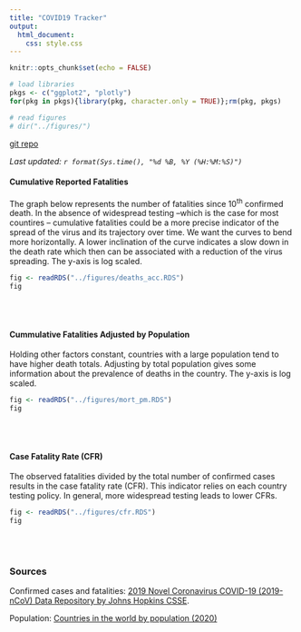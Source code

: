 ```yaml
---
title: "COVID19 Tracker"
output: 
  html_document:
    css: style.css
---
```


```r
knitr::opts_chunk$set(echo = FALSE)

# load libraries
pkgs <- c("ggplot2", "plotly")
for(pkg in pkgs){library(pkg, character.only = TRUE)};rm(pkg, pkgs)

# read figures
# dir("../figures/")
```

[git repo](https://github.com/jdemello/covid19_tracker)

_Last updated: `r format(Sys.time(), "%d %B, %Y (%H:%M:%S)")`_

#### Cumulative Reported Fatalities

The graph below represents the number of fatalities since 10<sup>th</sup> confirmed death. In the absence of widespread testing --which is the case for most countires -- cumulative fatalities could be a more precise indicator of the spread of the virus and its trajectory over time. We want the curves to bend more horizontally. A lower inclination of the curve indicates a slow down in the death rate which then can be associated with a reduction of the virus spreading. The y-axis is log scaled.

```r
fig <- readRDS("../figures/deaths_acc.RDS")
fig
```

<br>
<br>

#### Cummulative Fatalities Adjusted by Population

Holding other factors constant, countries with a large population tend to have higher death totals. Adjusting by total population gives some information about the prevalence of deaths in the country. The y-axis is log scaled.

```r
fig <- readRDS("../figures/mort_pm.RDS")
fig
```

<br>
<br>

#### Case Fatality Rate (CFR)

The observed fatalities divided by the total number of confirmed cases results in the case fatality rate (CFR). This indicator relies on each country testing policy. In general, more widespread testing leads to lower CFRs. 

```r
fig <- readRDS("../figures/cfr.RDS")
fig
```

<br>
<br>

### Sources

Confirmed cases and fatalities: [2019 Novel Coronavirus COVID-19 (2019-nCoV) Data Repository by Johns Hopkins CSSE](https://github.com/CSSEGISandData/COVID-19).

Population: [Countries in the world by population (2020)](https://www.worldometers.info/world-population/population-by-country/)